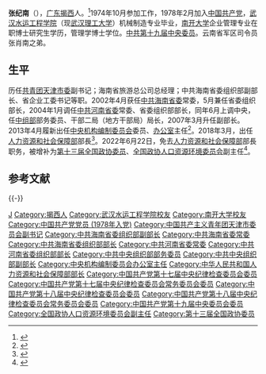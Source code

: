 '''张纪南'''（{{bd|1957年|2月||catIdx=Zhang张}}），[[广东省|广东]][[揭西县|揭西]]人。<ref>{{Cite web|title=中华人民共和国人力资源和社会保障部|url=http://www.mohrss.gov.cn/SYrlzyhshbzb/zwgk/bld/zjn/|access-date=2021-07-24|work=www.mohrss.gov.cn|archive-date=2021-08-09|archive-url=https://web.archive.org/web/20210809122422/http://www.mohrss.gov.cn/SYrlzyhshbzb/zwgk/bld/zjn/|dead-url=no}}</ref>1974年10月参加工作，1978年2月加入[[中国共产党|中国共产党]]，[[武汉理工大学|武汉水运工程学院]]（现[[武汉理工大学|武汉理工大学]]）机械制造专业毕业，[[南开大学|南开大学]]企业管理专业在职博士研究生学历，管理学博士学位。[[中国共产党第十九届中央委员会委员列表|中共第十九届中央委员]]。云南省军区司令员张肖南之弟。

== 生平 ==
历任[[中国共产主义青年团天津市委员会|共青团天津市委]]副书记；海南省旅游总公司总经理；中共海南省委组织部副部长、省企业工委书记等职。2002年4月获任[[中国共产党海南省委员会|中共海南省委]]常委，5月兼任省委组织部长，2004年1月调任[[中国共产党河南省委员会|中共河南省委]]常委、省委组织部部长，同年6月上调中央，任[[中组部|中组部]]部务委员、干部二局（地方干部局）局长，2007年3月升任副部长。2013年4月履新出任[[中央机构编制委员会|中央机构编制委员会]]委员、[[中央机构编制委员会办公室|办公室]]主任<ref>{{cite web|accessdate=2013-05-01|url=http://cpc.people.com.cn/n/2013/0422/c87228-21236459.html|title=中央任命张纪南担任中央编委委员、中央编办主任|publisher=中国共产党新闻网|archive-date=2016-03-04|archive-url=https://web.archive.org/web/20160304044026/http://cpc.people.com.cn/n/2013/0422/c87228-21236459.html|dead-url=no}}</ref>。2018年3月，出任[[中华人民共和国人力资源和社会保障部|人力资源和社会保障部]]部長<ref>{{Cite web|title=中央编办主任张纪南出任人社部部长(图/简历)|url=http://finance.sina.com.cn/roll/2018-03-21/doc-ifysnfzs9771440.shtml|access-date=2021-07-24|date=2018-03-21|last=中国经济网|work=finance.sina.com.cn|archive-date=2021-07-24|archive-url=https://web.archive.org/web/20210724031008/http://finance.sina.com.cn/roll/2018-03-21/doc-ifysnfzs9771440.shtml|dead-url=no}}</ref>。2022年6月22日，免去[[中华人民共和国人力资源和社会保障部|人力资源和社会保障部]]部長职务，被增补为[[中国人民政治协商会议第十三届全国委员会|第十三届全国政协]][[中国人民政治协商会议第十三届全国委员会委员名单|委员]]、[[全国政协人口资源环境委员会|全国政协人口资源环境委员会]]副主任<ref>{{cite web |title=全国政协十三届常委会第二十二次会议闭幕 汪洋主持并讲话 |url=http://www.news.cn/politics/leaders/2022-06/22/c_1128766968.htm |website=新华网 |accessdate=2022-06-22 |archive-date=2022-06-22 |archive-url=https://web.archive.org/web/20220622140850/http://www.news.cn/politics/leaders/2022-06/22/c_1128766968.htm }}</ref>。

== 参考文献 ==
{{Reflist}}

{{-}}
{{start box}}
{{s-gov|prc}}
{{s-before|[[尹蔚民|尹蔚民]]}}
{{s-title|[[中华人民共和国人力资源和社会保障部|中华人民共和国人力资源和社会保障部]]部長|2018年3月－2022年5月}}
{{s-after|[[周祖翼|周祖翼]]}}
{{s-ppo|cpc}}
{{s-before|[[汪永清|汪永清]]}}
{{s-title|[[中央机构编制委员会办公室|中央机构编制委员会办公室]]主任|2013年4月－2019年5月}}
{{s-after|[[周祖翼|周祖翼]]}}
{{s-before|？}}
{{s-title|[[中国共产党中央组织部|中国共产党中央组织部]]干部二局局长|2004年6月－2007年7月}}
{{s-after|[[王秦丰|王秦丰]]}}
{{s-before|[[陈全国|陈全国]]}}
{{s-title|[[中国共产党河南省委员会|中国共产党河南省委员会]]组织部部长|2004年1月－2004年6月}}
{{s-after|[[叶冬松|叶冬松]]}}
{{s-before|[[张德春|张德春]]}}
{{s-title|[[中国共产党海南省委员会|中国共产党海南省委员会]]组织部部长|2002年5月－2004年1月}}
{{s-after|[[方晓宇|方晓宇]]}}
{{s-before|？}}
{{s-title|[[中国共产党海南省委员会|中国共产党海南省委员会]]企业工作委员会书记|1997年2月－1998年8月}}
{{s-after|[[吴昌元|吴昌元]]}}
{{end box}}
{{党政干部曾有团系统经历者}}
{{国务院/13|部门首长}}
{{中华人民共和国人力资源和社会保障部部长}}
{{DEFAULTSORT:Zhang张}}
[[Category:张姓|J]]
[[Category:揭西人|Category:揭西人]]
[[Category:武汉水运工程学院校友|Category:武汉水运工程学院校友]]
[[Category:南开大学校友|Category:南开大学校友]]
[[Category:中国共产党党员_(1978年入党)|Category:中国共产党党员 (1978年入党)]]
[[Category:中国共产主义青年团天津市委员会副书记|Category:中国共产主义青年团天津市委员会副书记]]
[[Category:中共海南省委组织部副部长|Category:中共海南省委组织部副部长]]
[[Category:中共海南省委常委|Category:中共海南省委常委]]
[[Category:中共海南省委组织部部长|Category:中共海南省委组织部部长]]
[[Category:中共河南省委常委|Category:中共河南省委常委]]
[[Category:中共河南省委组织部部长|Category:中共河南省委组织部部长]]
[[Category:中共中央组织部部务委员|Category:中共中央组织部部务委员]]
[[Category:中共中央组织部副部长|Category:中共中央组织部副部长]]
[[Category:中央机构编制委员会办公室主任|Category:中央机构编制委员会办公室主任]]
[[Category:中华人民共和国人力资源和社会保障部部长|Category:中华人民共和国人力资源和社会保障部部长]]
[[Category:中国共产党第十七届中央纪律检查委员会委员|Category:中国共产党第十七届中央纪律检查委员会委员]]
[[Category:中国共产党第十七届中央纪律检查委员会常务委员会委员|Category:中国共产党第十七届中央纪律检查委员会常务委员会委员]]
[[Category:中国共产党第十八届中央纪律检查委员会委员|Category:中国共产党第十八届中央纪律检查委员会委员]]
[[Category:中国共产党第十八届中央纪律检查委员会常务委员会委员|Category:中国共产党第十八届中央纪律检查委员会常务委员会委员]]
[[Category:中国共产党第十九届中央委员会委员|Category:中国共产党第十九届中央委员会委员]]
[[Category:全国政协人口资源环境委员会副主任|Category:全国政协人口资源环境委员会副主任]]
[[Category:第十三届全国政协委员|Category:第十三届全国政协委员]]